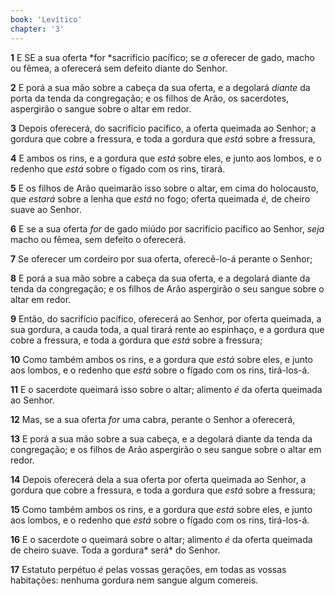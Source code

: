 ```yaml
---
book: 'Levítico'
chapter: '3'
---
```


**1** E SE a sua oferta *for *sacrifício pacífico; se _a_ oferecer de gado, macho ou fêmea, a oferecerá sem defeito diante do Senhor.

**2** E porá a sua mão sobre a cabeça da sua oferta, e a degolará _diante_ da porta da tenda da congregação; e os filhos de Arão, os sacerdotes, aspergirão o sangue sobre o altar em redor.

**3** Depois oferecerá, do sacrifício pacífico, a oferta queimada ao Senhor; a gordura que cobre a fressura, e toda a gordura que _está_ sobre a fressura,

**4** E ambos os rins, e a gordura que _está_ sobre eles, e junto aos lombos, e o redenho que _está_ sobre o fígado com os rins, tirará.

**5** E os filhos de Arão queimarão isso sobre o altar, em cima do holocausto, que _estará_ sobre a lenha que _está_ no fogo; oferta queimada _é,_ de cheiro suave ao Senhor.

**6** E se a sua oferta _for_ de gado miúdo por sacrifício pacífico ao Senhor, _seja_ macho ou fêmea, sem defeito o oferecerá.

**7** Se oferecer um cordeiro por sua oferta, oferecê-lo-á perante o Senhor;

**8** E porá a sua mão sobre a cabeça da sua oferta, e a degolará diante da tenda da congregação; e os filhos de Arão aspergirão o seu sangue sobre o altar em redor.

**9** Então, do sacrifício pacífico, oferecerá ao Senhor, por oferta queimada, a sua gordura, a cauda toda, a qual tirará rente ao espinhaço, e a gordura que cobre a fressura, e toda a gordura que _está_ sobre a fressura;

**10** Como também ambos os rins, e a gordura que _está_ sobre eles, e junto aos lombos, e o redenho que _está_ sobre o fígado com os rins, tirá-los-á.

**11** E o sacerdote queimará isso sobre o altar; alimento _é_ da oferta queimada ao Senhor.

**12** Mas, se a sua oferta _for_ uma cabra, perante o Senhor a oferecerá,

**13** E porá a sua mão sobre a sua cabeça, e a degolará diante da tenda da congregação; e os filhos de Arão aspergirão o seu sangue sobre o altar em redor.

**14** Depois oferecerá dela a sua oferta por oferta queimada ao Senhor, a gordura que cobre a fressura, e toda a gordura que _está_ sobre a fressura;

**15** Como também ambos os rins, e a gordura que _está_ sobre eles, e junto aos lombos, e o redenho que _está_ sobre o fígado com os rins, tirá-los-á.

**16** E o sacerdote o queimará sobre o altar; alimento _é_ da oferta queimada de cheiro suave. Toda a gordura* será* do Senhor.

**17** Estatuto perpétuo _é_ pelas vossas gerações, em todas as vossas habitações: nenhuma gordura nem sangue algum comereis.
